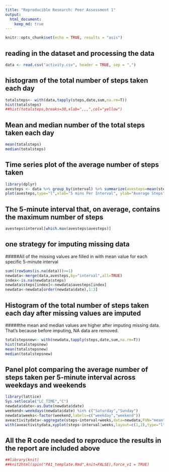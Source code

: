 ```yaml
---
title: "Reproducible Research: Peer Assessment 1"
output: 
  html_document:
    keep_md: true
---
```

  
```r
knitr::opts_chunk$set(echo = TRUE, results = "asis")
```

## reading in the dataset and processing the data
```r
data <- read.csv("activity.csv", header = TRUE, sep = ",")
```

## histogram of the total number of steps taken each day
```r
totalsteps<- with(data,tapply(steps,date,sum,na.rm=T))
hist(totalsteps)
##hist(totalsteps,breaks=30,xlab=",,,",col="yellow")
```

## Mean and median number of the total steps taken each day
```r
mean(totalsteps)
median(totalsteps)
```

## Time series plot of the average number of steps taken
```r
library(dplyr)
avesteps <- data %>% group_by(interval) %>% summarize(avesteps=mean(steps,na.rm=TRUE))
plot(avesteps,type="l",xlab="5 mins Per Interval", ylab="Average Steps", main ="Average Steps Per Interval")
```

## The 5-minute interval that, on average, contains the maximum number of steps
```r
avesteps$interval[which.max(avesteps$avesteps)]
```

## one strategy for imputing missing data
#####All of the missing values are filled in with mean value for each specific 5-minute interval
```r
sum((rowSums(is.na(data)))>=1)
newdata<-merge(data,avesteps,by="interval",all=TRUE)
index<-is.na(newdata$steps)
newdata$steps[index]<-newdata$avesteps[index]
newdata<-newdata[order(newdata$date),1:3]
```

## Histogram of the total number of steps taken each day after missing values are imputed
#####the mean and median values are higher after imputing missing data. That's because before imputing, NA data are removed.
```r
totalstepsnew<- with(newdata,tapply(steps,date,sum,na.rm=T))
hist(totalstepsnew)
mean(totalstepsnew)
median(totalstepsnew)
```

## Panel plot comparing the average number of steps taken per 5-minute interval across weekdays and weekends
```r
library(lattice)
Sys.setlocale("LC_TIME","C")
newdata$date<-as.Date(newdata$date)
weekend<-weekdays(newdata$date) %in% c("Saturday","Sunday")
newdata$weeks<-factor(weekend,labels=c("weekday","weekend"))
aveactivitydata<-aggregate(steps~interval+weeks,data=newdata,FUN="mean")
with(aveactivitydata,xyplot(steps~interval|weeks,layout=c(1,2),type="l",ylab="Number of steps",xlab="Interval"))
```

## All the R code needed to reproduce the results in the report are included above
```r
##library(knit)
##knit2html(spin("PA1_template.Rmd",knit=FALSE),force_v1 = TRUE)
```

